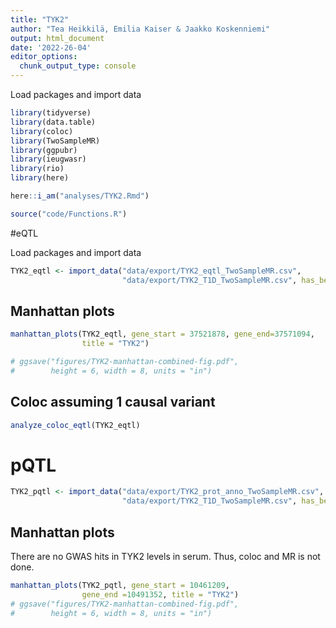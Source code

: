 ---
title: "TYK2"
author: "Tea Heikkilä, Emilia Kaiser & Jaakko Koskenniemi"
output: html_document
date: '2022-26-04'
editor_options:
  chunk_output_type: console
---

  Load packages and import data
```{r}
library(tidyverse)
library(data.table)
library(coloc)
library(TwoSampleMR)
library(ggpubr)
library(ieugwasr)
library(rio)
library(here)

here::i_am("analyses/TYK2.Rmd")

source("code/Functions.R")

```


#eQTL

Load packages and import data
```{r}

TYK2_eqtl <- import_data("data/export/TYK2_eqtl_TwoSampleMR.csv", 
                         "data/export/TYK2_T1D_TwoSampleMR.csv", has_beta = FALSE)

```

## Manhattan plots
```{r}
manhattan_plots(TYK2_eqtl, gene_start = 37521878, gene_end=37571094, 
                title = "TYK2")

# ggsave("figures/TYK2-manhattan-combined-fig.pdf",
#        height = 6, width = 8, units = "in")
```

## Coloc assuming 1 causal variant
```{r}
analyze_coloc_eqtl(TYK2_eqtl)
```



# pQTL

```{r}
TYK2_pqtl <- import_data("data/export/TYK2_prot_anno_TwoSampleMR.csv", 
                         "data/export/TYK2_T1D_TwoSampleMR.csv", has_beta = TRUE)

```


## Manhattan plots

There are no GWAS hits in TYK2 levels in serum. Thus, coloc and MR is not done.

```{r, echo = FALSE, message = "FALSE"}
manhattan_plots(TYK2_pqtl, gene_start = 10461209, 
                gene_end =10491352, title = "TYK2")
# ggsave("figures/TYK2-manhattan-combined-fig.pdf",
#        height = 6, width = 8, units = "in")
```


